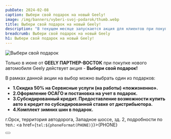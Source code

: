 ```yaml
---
pubDate: 2024-02-08
caption: Выбери свой подарок на новый Geely!
image: /img/banners/vyberi-svoj-podarok/thumb.webp
title: Выбери свой подарок на новый Geely!
description: "В текущем месяце запускается акция для клиентов при покупке автомобилей Geely «Выбери свой подарок!»"
breadcrumb: Выбери свой подарок на новый Geely
h1: Выбери свой подарок на новый Geely!
---
```


<img src="/img/banners/vyberi-svoj-podarok/image.webp" alt="Выбери свой подарок" class="w-full" />
<br/>

Только в&nbsp;июне от **GEELY ПАРТНЕР-ВОСТОК** при покупке нового автомобиля Geely действует акция - **Выбери свой подарок!**

В рамках данной акции на выбор можно выбрать один из подарков:

+ **1.Скидка 50% на Сервисные услуги (на работы) «пожизненно».**
+ **2.Оформление ОСАГО и постановка на учет в подарок.**
+ **3.Субсидированный кредит. Предоставление возможности купить авто в кредит по субсидированной ставке от дистрибьютора.**
+ **4.Комплект зимних шин в подарок.**

г.Орск, территория автодорога, Западное шоссе, зд. 2, подробности по тел.: <a href={`tel:${phoneFormat(PHONE)}`}>{PHONE}</a>

<div class="flex justify-center mt-10 mb-5">
    <Button
        classes="popup-link block !px-4 xl:!px-8 !py-2 xl:!py-3 !text-white !no-underline"
        url="#common-modal"
        title="Подробнее"
        dataTitle="Выбери свой подарок на новый Geely!"
        dataFormName="Подробнее. Выбери свой подарок на новый Geely!"
    />
</div>